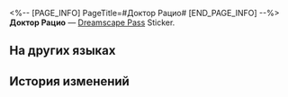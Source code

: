<%-- [PAGE_INFO]
PageTitle=#Доктор Рацио#
[END_PAGE_INFO] --%>
{{Предмет Инфобокс
|id          = 223010
|Изображение = Dreamscape Pass Sticker Доктор Рацио.png
|Тип         = Dreamscape Pass Sticker
|Тип2        = «Грёзы» Stickers
|Инвентарь   = 
|Редкость    = 4
|Эффект      = 
|Описание    = Пронумерованные наклейки, используемые для украшения дневника сновидений. Бывают самыми разными.
|Источник1   = [[Исследуйте место вашего прибытия в Мир грёз]]
}}
{{Описание|Пусть хоть тысяча людей об этом спросит, ответ никогда не изменится: да, он именно тот доктор, который лечит.}}
'''Доктор Рацио''' — [[Dreamscape Pass]] Sticker.

==На других языках==
{{На других языках
|en   = Dr. Ratio
|zhs  = 真理医生
|zht  = 真理醫生
|ja   = Dr.レイシオ
|ko   = Dr. 레이시오
|es   = Dr. Ratio
|fr   = Dr&nbsp;Ratio
|ru   = Доктор Рацио
|th   = Dr. Ratio
|vi   = Dr. Ratio
|de   = Dr. Wahrheit
|id   = Dr. Ratio
|pt   = Dr. Ratio
}}

==История изменений==
{{История изменений|3.5}}